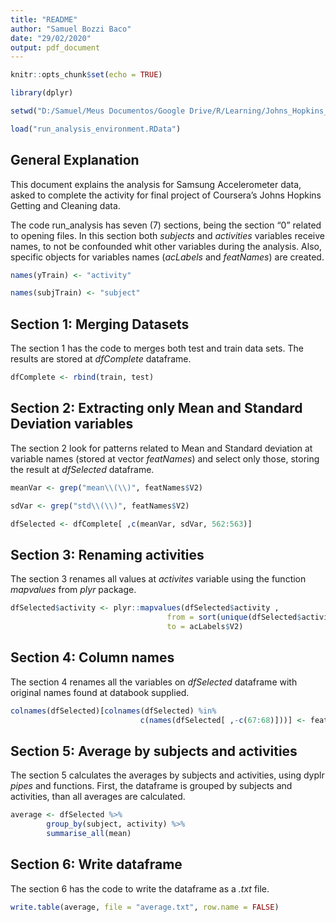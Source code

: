 ```yaml
---
title: "README"
author: "Samuel Bozzi Baco"
date: "29/02/2020"
output: pdf_document
---
```


```r
knitr::opts_chunk$set(echo = TRUE)
```

```r

library(dplyr)

setwd("D:/Samuel/Meus Documentos/Google Drive/R/Learning/Johns_Hopkins_Coursera/Course_03_Getting_Cleaning_Data/Project")

load("run_analysis_environment.RData")

```


## General Explanation

This document explains the analysis for Samsung Accelerometer data, asked to complete the activity for final project of Coursera’s Johns Hopkins Getting and Cleaning data.

The code run_analysis has seven (7) sections, being the section “0” related to opening files. In this section both *subjects* and *activities* variables receive names, to not be confounded whit other variables during the analysis. Also, specific objects for variables names (*acLabels* and *featNames*) are created.


```r
names(yTrain) <- "activity"
```
```r
names(subjTrain) <- "subject"
```
## Section 1: Merging Datasets

The section 1 has the code to merges both test and train data sets. The results are stored at *dfComplete* dataframe.

```r
dfComplete <- rbind(train, test)
```
## Section 2: Extracting only Mean and Standard Deviation variables

The section 2 look for patterns related to Mean and Standard deviation at variable names (stored at vector *featNames*) and select only those, storing the result at *dfSelected* dataframe.

```r
meanVar <- grep("mean\\(\\)", featNames$V2)

sdVar <- grep("std\\(\\)", featNames$V2)

dfSelected <- dfComplete[ ,c(meanVar, sdVar, 562:563)]
```

## Section 3: Renaming activities

The section 3 renames all values at *activites* variable using the function *mapvalues* from *plyr* package. 

```r
dfSelected$activity <- plyr::mapvalues(dfSelected$activity , 
                                   from = sort(unique(dfSelected$activity)),
                                   to = acLabels$V2)
```
## Section 4: Column names

The section 4 renames all the variables on *dfSelected* dataframe with original names found at databook supplied. 

```r
colnames(dfSelected)[colnames(dfSelected) %in% 
                             c(names(dfSelected[ ,-c(67:68)]))] <- featNames$V2[c(meanVar, sdVar)]
```

## Section 5: Average by subjects and activities

The section 5 calculates the averages by subjects and activities, using dyplr *pipes* and functions. First, the dataframe is grouped by subjects and activities, than all averages are calculated.

```r
average <- dfSelected %>%
        group_by(subject, activity) %>%
        summarise_all(mean)
```

## Section 6: Write dataframe

The section 6 has the code to write the dataframe as a *.txt* file.

```r
write.table(average, file = "average.txt", row.name = FALSE)
```










